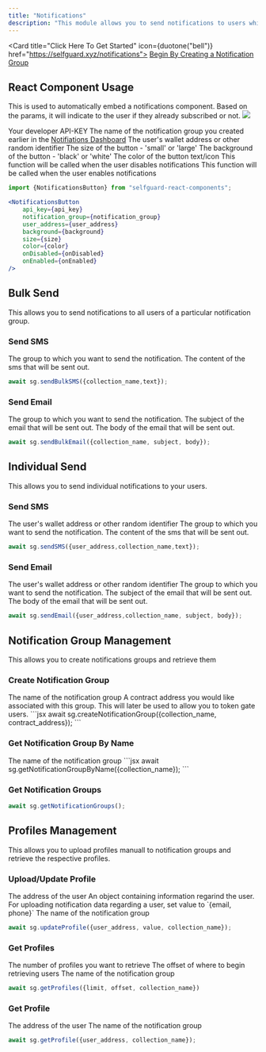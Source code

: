 ```yaml
---
title: "Notifications"
description: "This module allows you to send notifications to users while maintaining their privacy."
---
```


<Card title="Click Here To Get Started" icon={duotone("bell")} href="https://selfguard.xyz/notifications">
  <a href="https://selfguard.xyz/notifications"> Begin By Creating a Notification Group </a>
</Card>

## React Component Usage
This is used to automatically embed a notifications component. Based on the params, it will indicate to the user if they already subscribed or not.
<img src="/n.png" />

<ParamField path="api_key" required={true} type="string">
  Your developer API-KEY
</ParamField>

<ParamField path="notification_group" required={true} type="string">
  The name of the notification group you created earlier in the <a href='https://selfguard.xyz/notifications'>Notifiations Dashboard</a>
</ParamField>

<ParamField path="user_address" required={true} type="string">
  The user's wallet address or other random identifier
</ParamField>

<ParamField path="size" required={false} type="string">
  The size of the button - 'small' or 'large'
</ParamField>

<ParamField path="background" required={false} type="string">
  The background of the button - 'black' or 'white'
</ParamField>

<ParamField path="color" required={false} type="string">
  The color of the button text/icon
</ParamField>

<ParamField path="onDisabled" required={false} type="function">
    This function will be called when the user disables notifications
</ParamField>

<ParamField path="onEnabled" required={false} type="function">
  This function will be called when the user enables notifications
</ParamField>


```jsx
import {NotificationsButton} from "selfguard-react-components";

<NotificationsButton
    api_key={api_key} 
    notification_group={notification_group} 
    user_address={user_address}
    background={background}
    size={size}
    color={color}
    onDisabled={onDisabled}
    onEnabled={onEnabled}
/>
```


## Bulk Send
This allows you to send notifications to all users of a particular notification group.

### Send SMS
<ParamField path="collection_name" required={true} type="string">
  The group to which you want to send the notification.
</ParamField>

<ParamField path="text" required={true} type="string">
  The content of the sms that will be sent out.
</ParamField>

```js
await sg.sendBulkSMS({collection_name,text});
```



### Send Email

<ParamField path="collection_name" required={true} type="string">
  The group to which you want to send the notification.
</ParamField>

<ParamField path="subject" required={true} type="string">
  The subject of the email that will be sent out.
</ParamField>

<ParamField path="body" required={true} type="string">
  The body of the email that will be sent out.
</ParamField>

```jsx
await sg.sendBulkEmail({collection_name, subject, body});
```

## Individual Send
This allows you to send individual notifications to your users.

### Send SMS

<ParamField path="user_address" required={true} type="string">
  The user's wallet address or other random identifier
</ParamField>

<ParamField path="collection_name" required={true} type="string">
  The group to which you want to send the notification.
</ParamField>

<ParamField path="text" required={true} type="string">
  The content of the sms that will be sent out.
</ParamField>

```js
await sg.sendSMS({user_address,collection_name,text});
```

### Send Email

<ParamField path="user_address" required={true} type="string">
  The user's wallet address or other random identifier
</ParamField>

<ParamField path="collection_name" required={true} type="string">
  The group to which you want to send the notification.
</ParamField>

<ParamField path="subject" required={true} type="string">
  The subject of the email that will be sent out.
</ParamField>

<ParamField path="body" required={true} type="string">
  The body of the email that will be sent out.
</ParamField>

```jsx
await sg.sendEmail({user_address,collection_name, subject, body});
```

## Notification Group Management
This allows you to create notifications groups and retrieve them

### Create Notification Group
<ParamField path="collection_name" required={true} type="string">
  The name of the notification group
</ParamField>

<ParamField path="contract_address" type="string">
  A contract address you would like associated with this group. This will later be used to allow you to token gate users.
</ParamField>
```jsx
await sg.createNotificationGroup({collection_name, contract_address});
```

### Get Notification Group By Name
<ParamField path="collection_name" required={true} type="string">
  The name of the notification group
</ParamField>
```jsx
await sg.getNotificationGroupByName({collection_name});
```

### Get Notification Groups

```jsx
await sg.getNotificationGroups();
```

## Profiles Management
This allows you to upload profiles manuall to notification groups and retrieve the respective profiles.

### Upload/Update Profile

<ParamField path="user_address" required={true} type="string">
  The address of the user
</ParamField>

<ParamField path="value" required={true} type="object">
  An object containing information regarind the user. For uploading notification data regarding a user, set value to `{email, phone}`
</ParamField>

<ParamField path="collection_name" required={true} type="string">
  The name of the notification group
</ParamField>

```jsx
await sg.updateProfile({user_address, value, collection_name});
```

### Get Profiles

<ParamField path="limit" required={true} type="int">
  The number of profiles you want to retrieve
</ParamField>

<ParamField path="offset" required={true} type="int">
  The offset of where to begin retrieving users
</ParamField>

<ParamField path="collection_name" required={true} type="string">
  The name of the notification group
</ParamField>


```jsx
await sg.getProfiles({limit, offset, collection_name})
```

### Get Profile

<ParamField path="user_address" required={true} type="string">
  The address of the user
</ParamField>

<ParamField path="collection_name" required={true} type="string">
  The name of the notification group
</ParamField>

```jsx
await sg.getProfile({user_address, collection_name});
```


